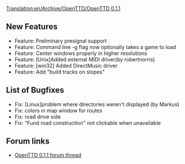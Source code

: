 [[Translation:en/Archive/OpenTTD/OpenTTD 0.1.1]]


{{en/Archive/OpenTTD/NaviPrevNext|prev=en/Archive/OpenTTD/OpenTTD 0.1|next=en/Archive/OpenTTD/OpenTTD 0.1.2|date=14 March 2004}}

==New Features==
*Feature: Preliminary presignal support
*Feature: Command line -g flag now optionally takes a game to load
*Feature: Center windows properly in higher resolutions
*Feature: [Unix]Added external MIDI driver(by robertnorris)
*Feature: [win32] Added DirectMusic driver
*Feature: Add "build tracks on slopes"

==List of Bugfixes==
*Fix: [Linux]problem where directories weren't displayed (by Markus)
*Fix: colors in map window for routes
*Fix: road drive side
*Fix: "Fund road construction" not clickable when unavailable

==Forum links==
*[http://www.tt-forums.net/viewtopic.php?f=29&t=6707 OpenTTD 0.1.1 forum thread]